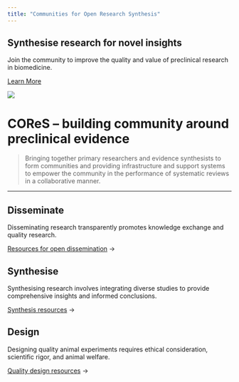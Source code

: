 ```yaml
---
title: "Communities for Open Research Synthesis"
---
```


## Synthesise research for novel insights

Join the community to improve the quality and value of preclinical research in biomedicine.

[Learn More](/what-is-cores/)

![](/images/COReS-Logo-Basic.png)

# COReS – building community around preclinical evidence

> Bringing together primary researchers and evidence synthesists to form communities and providing infrastructure and support systems to empower the community in the performance of systematic reviews in a collaborative manner.

---

## Disseminate

Disseminating research transparently promotes knowledge exchange and quality research.

[Resources for open dissemination](/disseminate/) →

## Synthesise

Synthesising research involves integrating diverse studies to provide comprehensive insights and informed conclusions.

[Synthesis resources](/synthesise/) →

## Design

Designing quality animal experiments requires ethical consideration, scientific rigor, and animal welfare.

[Quality design resources](/design/) →

 


